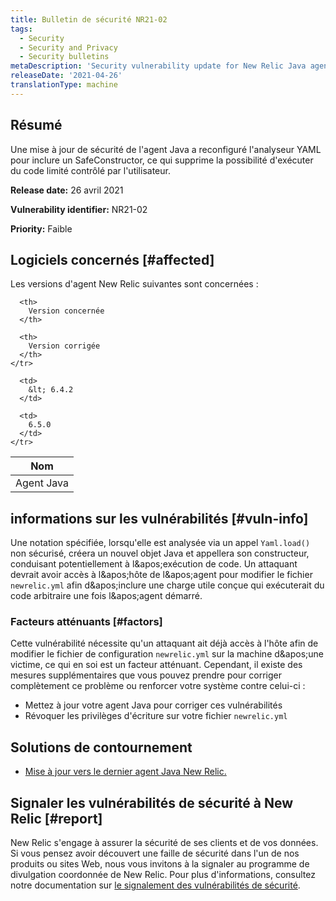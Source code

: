 ```yaml
---
title: Bulletin de sécurité NR21-02
tags:
  - Security
  - Security and Privacy
  - Security bulletins
metaDescription: 'Security vulnerability update for New Relic Java agent, April 26, 2021'
releaseDate: '2021-04-26'
translationType: machine
---
```


## Résumé

Une mise à jour de sécurité de l'agent Java a reconfiguré l'analyseur YAML pour inclure un SafeConstructor, ce qui supprime la possibilité d'exécuter du code limité contrôlé par l'utilisateur.

<DNT>**Release date:**</DNT> 26 avril 2021

<DNT>**Vulnerability identifier:**</DNT> NR21-02

<DNT>**Priority:**</DNT> Faible

## Logiciels concernés [#affected]

Les versions d'agent New Relic suivantes sont concernées :

<table>
  <thead>
    <tr>
      <th>
        Nom
      </th>

      <th>
        Version concernée
      </th>

      <th>
        Version corrigée
      </th>
    </tr>
  </thead>

  <tbody>
    <tr>
      <td>
        Agent Java
      </td>

      <td>
        &lt; 6.4.2
      </td>

      <td>
        6.5.0
      </td>
    </tr>
  </tbody>
</table>

## informations sur les vulnérabilités [#vuln-info]

Une notation spécifiée, lorsqu'elle est analysée via un appel `Yaml.load()` non sécurisé, créera un nouvel objet Java et appellera son constructeur, conduisant potentiellement à l&amp;apos;exécution de code. Un attaquant devrait avoir accès à l&amp;apos;hôte de l&amp;apos;agent pour modifier le fichier `newrelic.yml` afin d&amp;apos;inclure une charge utile conçue qui exécuterait du code arbitraire une fois l&amp;apos;agent démarré.

### Facteurs atténuants [#factors]

Cette vulnérabilité nécessite qu'un attaquant ait déjà accès à l'hôte afin de modifier le fichier de configuration `newrelic.yml` sur la machine d&amp;apos;une victime, ce qui en soi est un facteur atténuant. Cependant, il existe des mesures supplémentaires que vous pouvez prendre pour corriger complètement ce problème ou renforcer votre système contre celui-ci :

* Mettez à jour votre agent Java pour corriger ces vulnérabilités
* Révoquer les privilèges d'écriture sur votre fichier `newrelic.yml`

## Solutions de contournement

* [Mise à jour vers le dernier agent Java New Relic.](/docs/agents/java-agent/installation/update-java-agent/)

## Signaler les vulnérabilités de sécurité à New Relic [#report]

New Relic s'engage à assurer la sécurité de ses clients et de vos données. Si vous pensez avoir découvert une faille de sécurité dans l'un de nos produits ou sites Web, nous vous invitons à la signaler au programme de divulgation coordonnée de New Relic. Pour plus d'informations, consultez notre documentation sur [le signalement des vulnérabilités de sécurité](/docs/security/new-relic-security/data-privacy/reporting-security-vulnerabilities).
